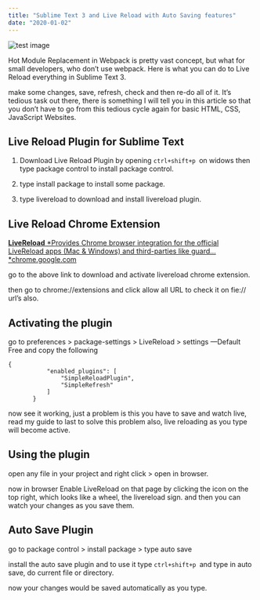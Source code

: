 ```yaml
---
title: "Sublime Text 3 and Live Reload with Auto Saving features"
date: "2020-01-02"
---
```


![test image](/images/profile.jpg)

Hot Module Replacement in Webpack is pretty vast concept, but what for small developers, who don’t use webpack. Here is what you can do to Live Reload everything in Sublime Text 3.

make some changes, save, refresh, check and then re-do all of it. It’s tedious task out there, there is something I will tell you in this article so that you don’t have to go from this tedious cycle again for basic HTML, CSS, JavaScript Websites.

## Live Reload Plugin for Sublime Text

1. Download Live Reload Plugin by opening `ctrl+shift+p `on widows then type package control to install package control.

1. type install package to install some package.

1. type livereload to download and install livereload plugin.

## Live Reload Chrome Extension
[**LiveReload**
*Provides Chrome browser integration for the official LiveReload apps (Mac & Windows) and third-parties like guard…*chrome.google.com](https://chrome.google.com/webstore/detail/livereload/jnihajbhpnppcggbcgedagnkighmdlei)

go to the above link to download and activate livereload chrome extension.

then go to chrome://extensions and click allow all URL to check it on fie:// url’s also.

## Activating the plugin

go to preferences &gt; package-settings &gt; LiveReload &gt; settings —Default Free and copy the following

```
{ 
           "enabled_plugins": [ 
               "SimpleReloadPlugin", 
               "SimpleRefresh" 
           ]
       }
```


now see it working, just a problem is this you have to save and watch live, read my guide to last to solve this problem also, live reloading as you type will become active.

## Using the plugin

open any file in your project and right click &gt; open in browser.

now in browser Enable LiveReload on that page by clicking the icon on the top right, which looks like a wheel, the livereload sign. and then you can watch your changes as you save them.

## Auto Save Plugin

go to package control &gt; install package &gt; type auto save

install the auto save plugin and to use it type `ctrl+shift+p `and type in auto save, do current file or directory.

now your changes would be saved automatically as you type.